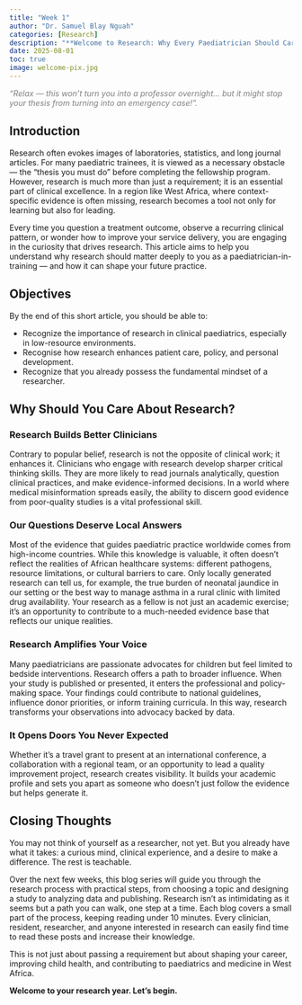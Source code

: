 ```yaml
---
title: "Week 1"
author: "Dr. Samuel Blay Nguah"
categories: [Research]
description: "**Welcome to Research: Why Every Paediatrician Should Care**" 
date: 2025-08-01
toc: true
image: welcome-pix.jpg
---
```


::: {.center style="color: gray;"}
*"Relax — this won’t turn you into a professor overnight… but it might stop your thesis from turning
into an emergency case!".*
:::

## Introduction

Research often evokes images of laboratories, statistics, and long journal articles. For many
paediatric trainees, it is viewed as a necessary obstacle — the “thesis you must do” before
completing the fellowship program. However, research is much more than just a requirement; it is an
essential part of clinical excellence. In a region like West Africa, where context-specific evidence
is often missing, research becomes a tool not only for learning but also for leading.

Every time you question a treatment outcome, observe a recurring clinical pattern, or wonder how to
improve your service delivery, you are engaging in the curiosity that drives research. This article
aims to help you understand why research should matter deeply to you as a paediatrician-in-training
— and how it can shape your future practice.

## Objectives

By the end of this short article, you should be able to:

-   Recognize the importance of research in clinical paediatrics, especially in low-resource
    environments.
-   Recognise how research enhances patient care, policy, and personal development.
-   Recognize that you already possess the fundamental mindset of a researcher.

## Why Should You Care About Research?

### Research Builds Better Clinicians

Contrary to popular belief, research is not the opposite of clinical work; it enhances it.
Clinicians who engage with research develop sharper critical thinking skills. They are more likely
to read journals analytically, question clinical practices, and make evidence-informed decisions. In
a world where medical misinformation spreads easily, the ability to discern good evidence from
poor-quality studies is a vital professional skill.

### Our Questions Deserve Local Answers

Most of the evidence that guides paediatric practice worldwide comes from high-income countries.
While this knowledge is valuable, it often doesn't reflect the realities of African healthcare
systems: different pathogens, resource limitations, or cultural barriers to care. Only locally
generated research can tell us, for example, the true burden of neonatal jaundice in our setting or
the best way to manage asthma in a rural clinic with limited drug availability. Your research as a
fellow is not just an academic exercise; it’s an opportunity to contribute to a much-needed evidence
base that reflects our unique realities.

### Research Amplifies Your Voice

Many paediatricians are passionate advocates for children but feel limited to bedside interventions.
Research offers a path to broader influence. When your study is published or presented, it enters
the professional and policy-making space. Your findings could contribute to national guidelines,
influence donor priorities, or inform training curricula. In this way, research transforms your
observations into advocacy backed by data.

### It Opens Doors You Never Expected

Whether it’s a travel grant to present at an international conference, a collaboration with a
regional team, or an opportunity to lead a quality improvement project, research creates visibility.
It builds your academic profile and sets you apart as someone who doesn’t just follow the evidence
but helps generate it.

## Closing Thoughts

You may not think of yourself as a researcher, not yet. But you already have what it takes: a
curious mind, clinical experience, and a desire to make a difference. The rest is teachable.

Over the next few weeks, this blog series will guide you through the research process with practical
steps, from choosing a topic and designing a study to analyzing data and publishing. Research isn’t
as intimidating as it seems but a path you can walk, one step at a time. Each blog covers a small
part of the process, keeping reading under 10 minutes. Every clinician, resident, researcher, and
anyone interested in research can easily find time to read these posts and increase their knowledge.

This is not just about passing a requirement but about shaping your career, improving child health,
and contributing to paediatrics and medicine in West Africa.

**Welcome to your research year. Let’s begin.**

